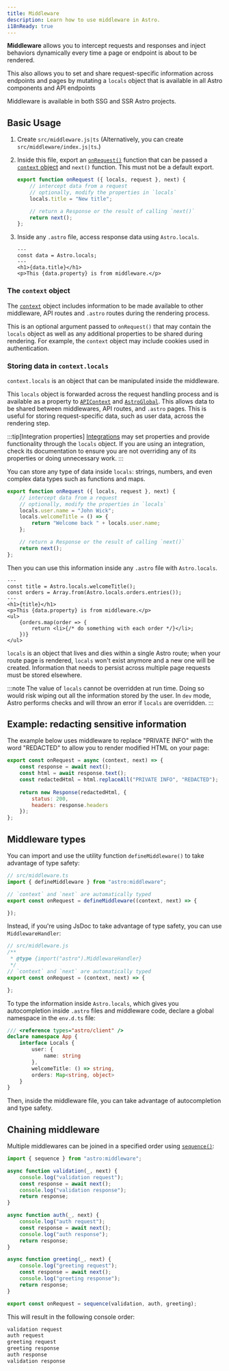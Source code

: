 ```yaml
---
title: Middleware
description: Learn how to use middleware in Astro.
i18nReady: true
---
```


**Middleware** allows you to intercept requests and responses and inject behaviors dynamically every time a page or endpoint is about to be rendered. 

This also allows you to set and share request-specific information across endpoints and pages by mutating a `locals` object that is available in all Astro components and API endpoints

Middleware is available in both SSG and SSR Astro projects.

## Basic Usage

1. Create `src/middleware.js|ts` (Alternatively, you can create `src/middleware/index.js|ts`.)

2. Inside this file, export an [`onRequest()`](/en/reference/api-reference/#onrequest) function that can be passed a [`context` object](#the-context-object) and `next()` function. This must not be a default export.

    ```js title="src/middleware.js"
    export function onRequest ({ locals, request }, next) {
        // intercept data from a request
        // optionally, modify the properties in `locals`
        locals.title = "New title";

        // return a Response or the result of calling `next()`
        return next();
    };
    ```

3. Inside any `.astro` file, access response data using `Astro.locals`.

    ```astro title="src/components/Component.astro"
    ---
    const data = Astro.locals;
    ---
    <h1>{data.title}</h1>
    <p>This {data.property} is from middleware.</p>
    ```

### The `context` object

The [`context`](/en/reference/api-reference/#endpoint-context) object includes information to be made available to other middleware, API routes and `.astro` routes during the rendering process.

This is an optional argument passed to `onRequest()` that may contain the `locals` object as well as any additional properties to be shared during rendering. For example, the `context` object may include cookies used in authentication.

### Storing data in `context.locals`

`context.locals` is an object that can be manipulated inside the middleware.

This `locals` object is forwarded across the request handling process and is available as a property to [`APIContext`](/en/reference/api-reference/#contextlocals) and [`AstroGlobal`](/en/reference/api-reference/#astrolocals). This allows data to be shared between middlewares, API routes, and `.astro` pages. This is useful for storing request-specific data, such as user data, across the rendering step.

:::tip[Integration properties]
[Integrations](/en/guides/integrations-guide/) may set properties and provide functionality through the `locals` object. If you are using an integration, check its documentation to ensure you are not overriding any of its properties or doing unnecessary work.
:::

You can store any type of data inside `locals`: strings, numbers, and even complex data types such as functions and maps.

```js title="src/middleware.js"
export function onRequest ({ locals, request }, next) {
    // intercept data from a request
    // optionally, modify the properties in `locals`
    locals.user.name = "John Wick";
    locals.welcomeTitle = () => {
        return "Welcome back " + locals.user.name;
    };

    // return a Response or the result of calling `next()`
    return next();
};
```

Then you can use this information inside any `.astro` file with `Astro.locals`.

```astro title="src/pages/orders.astro"
---
const title = Astro.locals.welcomeTitle();
const orders = Array.from(Astro.locals.orders.entries());
---
<h1>{title}</h1>
<p>This {data.property} is from middleware.</p>
<ul>
    {orders.map(order => {
        return <li>{/* do something with each order */}</li>;
    })}
</ul>
```

`locals` is an object that lives and dies within a single Astro route; when your route page is rendered, `locals` won't exist anymore and a new one will be created. Information that needs to persist across multiple page requests must be stored elsewhere.

:::note
The value of `locals` cannot be overridden at run time. Doing so would risk wiping out all the information stored by the user.  In `dev` mode, Astro performs checks and will throw an error if `locals` are overridden.
:::

## Example: redacting sensitive information

The example below uses middleware to replace "PRIVATE INFO" with the word "REDACTED" to allow you to render modified HTML on your page:

```js title="src/middleware.js"
export const onRequest = async (context, next) => {
    const response = await next();
    const html = await response.text();
    const redactedHtml = html.replaceAll("PRIVATE INFO", "REDACTED");
    
    return new Response(redactedHtml, {
        status: 200,
        headers: response.headers
    });
};
```

## Middleware types

You can import and use the utility function `defineMiddleware()` to take advantage of type safety:

```ts
// src/middleware.ts
import { defineMiddleware } from "astro:middleware";

// `context` and `next` are automatically typed
export const onRequest = defineMiddleware((context, next) => {

});
```

Instead, if you're using JsDoc to take advantage of type safety, you can use `MiddlewareHandler`:

```js
// src/middleware.js
/**
 * @type {import("astro").MiddlewareHandler}
 */
// `context` and `next` are automatically typed
export const onRequest = (context, next) => {

};
```

To type the information inside `Astro.locals`, which gives you autocompletion inside `.astro` files and middleware code, declare a global namespace in the `env.d.ts` file:

```ts title="src/env.d.ts"
/// <reference types="astro/client" />
declare namespace App {
    interface Locals {
        user: {
            name: string
        },
        welcomeTitle: () => string,
        orders: Map<string, object>
    }
}
```

Then, inside the middleware file, you can take advantage of autocompletion and type safety.

## Chaining middleware

Multiple middlewares can be joined in a specified order using [`sequence()`](/en/reference/api-reference/#sequence):

```js title="src/middleware.js"
import { sequence } from "astro:middleware";

async function validation(_, next) {
    console.log("validation request");
    const response = await next();
    console.log("validation response");
    return response;
}

async function auth(_, next) {
    console.log("auth request");
    const response = await next();
    console.log("auth response");
    return response;
}

async function greeting(_, next) {
    console.log("greeting request");
    const response = await next();
    console.log("greeting response");
    return response;
}

export const onRequest = sequence(validation, auth, greeting);
```

This will result in the following console order:

```sh
validation request
auth request
greeting request
greeting response
auth response
validation response
```
